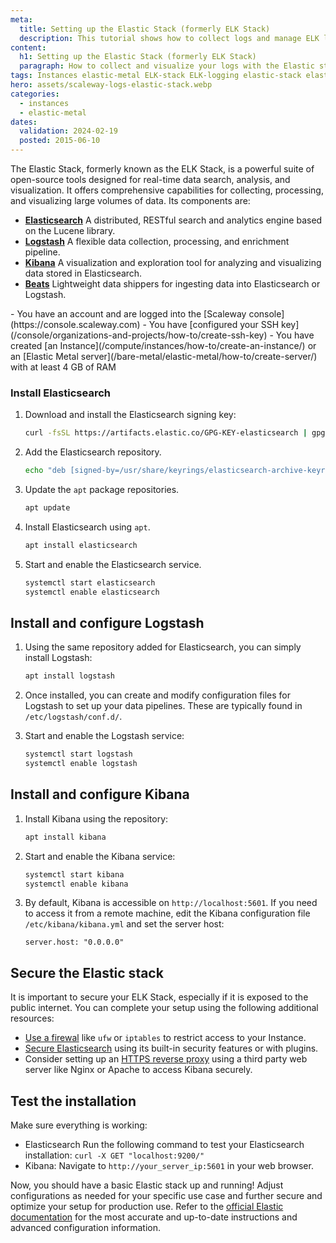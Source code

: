 ```yaml
---
meta:
  title: Setting up the Elastic Stack (formerly ELK Stack)
  description: This tutorial shows how to collect logs and manage ELK logging, as well as how to integrate your machine with Elastic using the Filebeat Beats client.
content:
  h1: Setting up the Elastic Stack (formerly ELK Stack)
  paragraph: How to collect and visualize your logs with the Elastic stack (Elasticsearch Logstash Kibana)
tags: Instances elastic-metal ELK-stack ELK-logging elastic-stack elasticsearch logstash kibana
hero: assets/scaleway-logs-elastic-stack.webp
categories:
  - instances
  - elastic-metal
dates:
  validation: 2024-02-19
  posted: 2015-06-10
---
```


The Elastic Stack, formerly known as the ELK Stack, is a powerful suite of open-source tools designed for real-time data search, analysis, and visualization. It offers comprehensive capabilities for collecting, processing, and visualizing large volumes of data.
Its components are:

- **[Elasticsearch](https://www.elastic.co/elasticsearch)** A distributed, RESTful search and analytics engine based on the Lucene library.
- **[Logstash](https://www.elastic.co/logstash)** A flexible data collection, processing, and enrichment pipeline.
- **[Kibana](https://www.elastic.co/kibana)** A visualization and exploration tool for analyzing and visualizing data stored in Elasticsearch.
- **[Beats](https://www.elastic.co/beats/)** Lightweight data shippers for ingesting data into Elasticsearch or Logstash.

<Macro id="iam-requirements" />

<Message type="requirement">
  - You have an account and are logged into the [Scaleway console](https://console.scaleway.com)
  - You have [configured your SSH key](/console/organizations-and-projects/how-to/create-ssh-key)
  - You have created [an Instance](/compute/instances/how-to/create-an-instance/) or an [Elastic Metal server](/bare-metal/elastic-metal/how-to/create-server/) with at least 4 GB of RAM
</Message>

### Install Elasticsearch

1. Download and install the Elasticsearch signing key:
   ```bash
   curl -fsSL https://artifacts.elastic.co/GPG-KEY-elasticsearch | gpg --dearmor -o /usr/share/keyrings/elasticsearch-archive-keyring.gpg
   ```
2. Add the Elasticsearch repository.
   ```bash
   echo "deb [signed-by=/usr/share/keyrings/elasticsearch-archive-keyring.gpg] https://artifacts.elastic.co/packages/8.x/apt stable main" | tee /etc/apt/sources.list.d/elastic-8.x.list
   ```
3. Update the `apt` package repositories.
   ```bash
   apt update
   ```
4. Install Elasticsearch using `apt`.
   ```bash
   apt install elasticsearch
   ```
5. Start and enable the Elasticsearch service.
   ```bash
   systemctl start elasticsearch
   systemctl enable elasticsearch
   ```

## Install and configure Logstash

1. Using the same repository added for Elasticsearch, you can simply install Logstash:
   ```bash
   apt install logstash
   ```

2. Once installed, you can create and modify configuration files for Logstash to set up your data pipelines. These are typically found in `/etc/logstash/conf.d/`.

3. Start and enable the Logstash service:
   ```bash
   systemctl start logstash
   systemctl enable logstash
   ```

## Install and configure Kibana

1. Install Kibana using the repository:
   ```bash
   apt install kibana
   ```

2. Start and enable the Kibana service:
   ```bash
   systemctl start kibana
   systemctl enable kibana
   ```

3. By default, Kibana is accessible on `http://localhost:5601`. If you need to access it from a remote machine, edit the Kibana configuration file `/etc/kibana/kibana.yml` and set the server host:
   ```
   server.host: "0.0.0.0"
   ```

## Secure the Elastic stack

It is important to secure your ELK Stack, especially if it is exposed to the public internet. You can complete your setup using the following additional resources:

- [Use a firewal](/tutorials/installation-uncomplicated-firewall/) like `ufw` or `iptables` to restrict access to your Instance.
- [Secure Elasticsearch](https://www.elastic.co/guide/en/elasticsearch/reference/current/security-minimal-setup.html) using its built-in security features or with plugins.
- Consider setting up an [HTTPS reverse proxy](/tutorials/nginx-reverse-proxy/) using a third party web server like Nginx or Apache to access Kibana securely.

## Test the installation

Make sure everything is working:

- Elasticsearch Run the following command to test your Elasticsearch installation: `curl -X GET "localhost:9200/"`
- Kibana: Navigate to `http://your_server_ip:5601` in your web browser.

Now, you should have a basic Elastic stack up and running! Adjust configurations as needed for your specific use case and further secure and optimize your setup for production use.
Refer to the [official Elastic documentation](https://www.elastic.co/guide/index.html) for the most accurate and up-to-date instructions and advanced configuration information.


